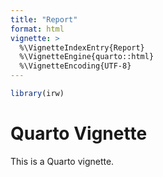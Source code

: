 ```yaml
---
title: "Report"
format: html
vignette: >
  %\VignetteIndexEntry{Report}
  %\VignetteEngine{quarto::html}
  %\VignetteEncoding{UTF-8}
---
```



```r
library(irw)
```

# Quarto Vignette
This is a Quarto vignette. 
